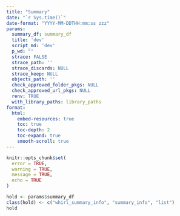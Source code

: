 ```yaml
---
title: "Summary"
date: "`r Sys.time()`"
date-format: "YYYY-MM-DDTHH:mm:ss zzz"
params:
  summary_df: summary_df
  title: 'dev'
  script_md: 'dev'
  p_wd: ""
  strace: FALSE
  strace_path: ''
  strace_discards: NULL
  strace_keep: NULL
  objects_path: ''
  check_approved_folder_pkgs: NULL
  check_approved_url_pkgs: NULL
  renv: TRUE
  with_library_paths: library_paths
format:
  html:
    embed-resources: true
    toc: true
    toc-depth: 2
    toc-expand: true
    smooth-scroll: true
---
```


```r
knitr::opts_chunk$set(
  error = TRUE,
  warning = TRUE,
  message = TRUE,
  echo = TRUE
)
```

```r
hold <- params$summary_df
class(hold) <- c("whirl_summary_info", "summary_info", "list")
hold
```





